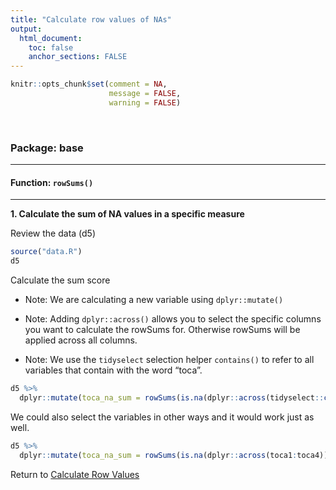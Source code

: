 ```yaml
---
title: "Calculate row values of NAs"
output: 
  html_document:
    toc: false
    anchor_sections: FALSE
---
```


```r
knitr::opts_chunk$set(comment = NA,
                      message = FALSE,
                      warning = FALSE)
```

<br>

### Package: base

---

#### Function: `rowSums()`

---

**1\. Calculate the sum of NA values in a specific measure**

Review the data (d5)

```r

source("data.R")
d5

```

Calculate the sum score

* Note: We are calculating a new variable using `dplyr::mutate()`

* Note: Adding `dplyr::across()` allows you to select the specific columns you want to calculate the rowSums for. Otherwise rowSums will be applied across all columns.

* Note: We use the `tidyselect` selection helper `contains()` to refer to all variables that contain with the word "toca".

```r

d5 %>% 
  dplyr::mutate(toca_na_sum = rowSums(is.na(dplyr::across(tidyselect::contains("toca")))))

```

We could also select the variables in other ways and it would work just as well.

```r

d5 %>% 
  dplyr::mutate(toca_na_sum = rowSums(is.na(dplyr::across(toca1:toca4))))

```


Return to [Calculate Row Values](https://github.com/Cghlewis/data-wrangling-functions/wiki/Calculate Row Values)
